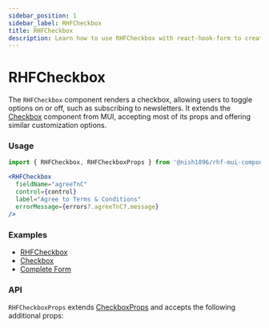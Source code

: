 ```yaml
---
sidebar_position: 1
sidebar_label: RHFCheckbox
title: RHFCheckbox
description: Learn how to use RHFCheckbox with react-hook-form to create customizable checkboxes. Explore how it extends Material-UI’s Checkbox component and see examples and API details to enhance your forms.
---
```



# RHFCheckbox

The `RHFCheckbox` component renders a checkbox, allowing users to toggle options on or off, 
such as subscribing to newsletters. It extends the [Checkbox](https://mui.com/material-ui/react-checkbox/)
component from MUI, accepting most of its props and offering similar 
customization options.

### Usage

```js
import { RHFCheckbox, RHFCheckboxProps } from '@nish1896/rhf-mui-components';
```

```jsx
<RHFCheckbox
  fieldName="agreeTnC"
  control={control}
  label="Agree to Terms & Conditions"
  errorMessage={errors?.agreeTnC?.message}
/>
```

### Examples
- [RHFCheckbox](../../examples/checkbox-radio)
- [Checkbox](https://mui.com/material-ui/react-checkbox/)
- [Complete Form](../../examples/complete-form)

### API

`RHFCheckboxProps` extends [CheckboxProps](https://mui.com/material-ui/api/checkbox/) 
and accepts the following additional props:

<RHFCheckboxPropsTable />
